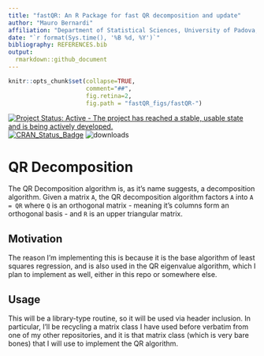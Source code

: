 ```yaml
---
title: "fastQR: An R Package for fast QR decomposition and update"
author: "Mauro Bernardi"
affiliation: "Department of Statistical Sciences, University of Padova, Italy"  
date: "`r format(Sys.time(), '%B %d, %Y')`"
bibliography: REFERENCES.bib
output:
  rmarkdown::github_document
---
```


```r
knitr::opts_chunk$set(collapse=TRUE, 
                      comment="##", 
                      fig.retina=2, 
                      fig.path = "fastQR_figs/fastQR-")
```

[![Project Status: Active - The project has reached a stable, usable state and is being actively developed.](http://www.repostatus.org/badges/0.1.0/active.svg)](http://www.repostatus.org/#active) 
[![CRAN_Status_Badge](http://www.r-pkg.org/badges/version/fdaSP)](https://CRAN.R-project.org/package=fdaSP) 
![downloads](http://cranlogs.r-pkg.org/badges/grand-total/fdaSP)

# QR Decomposition
The QR Decomposition algorithm is, as it's name suggests, a decomposition 
algorithm. Given a matrix `A`, the QR decomposition algorithm factors `A` into
`A = QR` where `Q` is an orthogonal matrix - meaning it's columns form an orthogonal basis - and `R` is an upper triangular matrix.

## Motivation
The reason I'm implementing this is because it is the base algorithm of least squares regression, and is also used in the QR eigenvalue algorithm, which I plan to implement as well, either in this repo or somewhere else. 

## Usage
This will be a library-type routine, so it will be used via header inclusion. In particular, I'll be recycling a matrix class I have used before verbatim from one of my other repositories, and it is that matrix class (which is very bare bones) that I will use to implement the QR algorithm.
